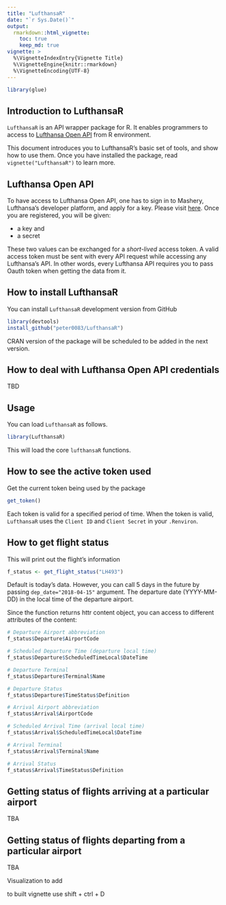 ```yaml
---
title: "LufthansaR"
date: "`r Sys.Date()`"
output:
  rmarkdown::html_vignette:
    toc: true
    keep_md: true
vignette: >
  %\VignetteIndexEntry{Vignette Title}
  %\VignetteEngine{knitr::rmarkdown}
  %\VignetteEncoding{UTF-8}
---
```


```r
library(glue)
```

## Introduction to LufthansaR

`LufthansaR` is an API wrapper package for R. It enables programmers to access to [Lufthansa Open API](https://developer.lufthansa.com/docs) from R environment. 

This document introduces you to LufthansaR's basic set of tools, and show how to use them. Once you have installed the package, read `vignette("LufthansaR")` to learn more.

## Lufthansa Open API

To have access to Lufthansa Open API, one has to sign in to Mashery, Lufthansa's developer platform, and apply for a key. Please visit [here](https://developer.lufthansa.com/docs/API_basics/). Once you are registered, you will be given:

- a key and
- a secret

These two values can be exchanged for a _short-lived_ access token. A valid access token must be sent with every API request while accessing any Lufthansa's API. In other words, every Lufthansa API requires you to pass Oauth token when getting the data from it. 

## How to install LufthansaR

You can install `LufthansaR` development version from GitHub

```r
library(devtools)
install_github("peter0083/LufthansaR")
```

CRAN version of the package will be scheduled to be added in the next version.

## How to deal with Lufthansa Open API credentials

TBD

## Usage

You can load `LufthansaR` as follows.

```r
library(LufthansaR)
```

This will load the core `lufthansaR` functions. 

## How to see the active token used

Get the current token being used by the package

```r
get_token()
```

Each token is valid for a specified period of time. When the token is valid, `LufthansaR` uses the `Client ID` and `Client Secret` in your `.Renviron`.

## How to get flight status

This will print out the flight's information 
```r
f_status <- get_flight_status("LH493")
```

Default is today's data. However, you can call 5 days in the future by passing `dep_date="2018-04-15"` argument. The departure date (YYYY-MM-DD) in the local time of the departure airport.

Since the function returns httr content object, you can access to different attributes of the content:

```r
# Departure Airport abbreviation
f_status$Departure$AirportCode

# Scheduled Departure Time (departure local time)
f_status$Departure$ScheduledTimeLocal$DateTime

# Departure Terminal
f_status$Departure$Terminal$Name

# Departure Status
f_status$Departure$TimeStatus$Definition

# Arrival Airport abbreviation
f_status$Arrival$AirportCode

# Scheduled Arrival Time (arrival local time)
f_status$Arrival$ScheduledTimeLocal$DateTime

# Arrival Terminal
f_status$Arrival$Terminal$Name

# Arrival Status
f_status$Arrival$TimeStatus$Definition
```


## Getting status of flights arriving at a particular airport

TBA 

## Getting status of flights departing from a particular airport 

TBA

Visualization to add

to built vignette use shift  + ctrl + D
